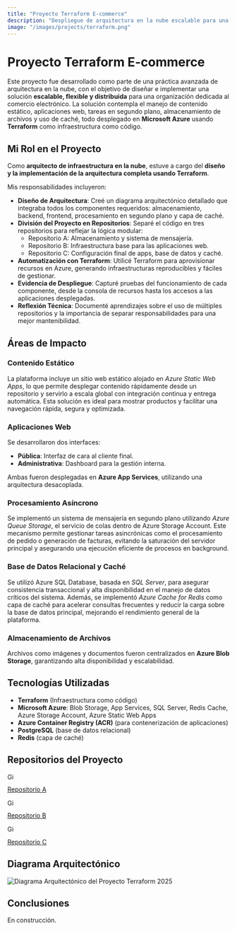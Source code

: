 ```yaml
---
title: "Proyecto Terraform E-commerce"
description: "Despliegue de arquitectura en la nube escalable para una plataforma de comercio electrónico, utilizando Terraform sobre Microsoft Azure."
image: "/images/projects/terraform.png"
---
```


# Proyecto Terraform E-commerce

Este proyecto fue desarrollado como parte de una práctica avanzada de arquitectura en la nube, con el objetivo de diseñar e implementar una solución **escalable, flexible y distribuida** para una organización dedicada al comercio electrónico. La solución contempla el manejo de contenido estático, aplicaciones web, tareas en segundo plano, almacenamiento de archivos y uso de caché, todo desplegado en **Microsoft Azure** usando **Terraform** como infraestructura como código.

## Mi Rol en el Proyecto

Como **arquitecto de infraestructura en la nube**, estuve a cargo del **diseño y la implementación de la arquitectura completa usando Terraform**. 

Mis responsabilidades incluyeron:

- **Diseño de Arquitectura**: Creé un diagrama arquitectónico detallado que integraba todos los componentes requeridos: almacenamiento, backend, frontend, procesamiento en segundo plano y capa de caché.
- **División del Proyecto en Repositorios**: Separé el código en tres repositorios para reflejar la lógica modular:
  - Repositorio A: Almacenamiento y sistema de mensajería.
  - Repositorio B: Infraestructura base para las aplicaciones web.
  - Repositorio C: Configuración final de apps, base de datos y caché.
- **Automatización con Terraform**: Utilicé Terraform para aprovisionar recursos en Azure, generando infraestructuras reproducibles y fáciles de gestionar.
- **Evidencia de Despliegue**: Capturé pruebas del funcionamiento de cada componente, desde la consola de recursos hasta los accesos a las aplicaciones desplegadas.
- **Reflexión Técnica**: Documenté aprendizajes sobre el uso de múltiples repositorios y la importancia de separar responsabilidades para una mejor mantenibilidad.

## Áreas de Impacto

### Contenido Estático

La plataforma incluye un sitio web estático alojado en *Azure Static Web Apps*, lo que permite desplegar contenido rápidamente desde un repositorio y servirlo a escala global con integración continua y entrega automática. Esta solución es ideal para mostrar productos y facilitar una navegación rápida, segura y optimizada.

### Aplicaciones Web

Se desarrollaron dos interfaces:
- **Pública**: Interfaz de cara al cliente final.
- **Administrativa**: Dashboard para la gestión interna.

Ambas fueron desplegadas en **Azure App Services**, utilizando una arquitectura desacoplada.

### Procesamiento Asíncrono

Se implementó un sistema de mensajería en segundo plano utilizando *Azure Queue Storage*, el servicio de colas dentro de Azure Storage Account. Este mecanismo permite gestionar tareas asincrónicas como el procesamiento de pedido o generación de facturas, evitando la saturación del servidor principal y asegurando una ejecución eficiente de procesos en background.


### Base de Datos Relacional y Caché

Se utilizó Azure SQL Database, basada en *SQL Server*, para asegurar consistencia transaccional y alta disponibilidad en el manejo de datos críticos del sistema. Además, se implementó *Azure Cache for Redis* como capa de caché para acelerar consultas frecuentes y reducir la carga sobre la base de datos principal, mejorando el rendimiento general de la plataforma.

### Almacenamiento de Archivos

Archivos como imágenes y documentos fueron centralizados en **Azure Blob Storage**, garantizando alta disponibilidad y escalabilidad.

## Tecnologías Utilizadas

- **Terraform** (Infraestructura como código)
- **Microsoft Azure**: Blob Storage, App Services, SQL Server, Redis Cache, Azure Storage Account, Azure Static Web Apps
- **Azure Container Registry (ACR)** (para contenerización de aplicaciones)
- **PostgreSQL** (base de datos relacional)
- **Redis** (capa de caché)

## Repositorios del Proyecto

<div class="flex gap-4 pt-5 items-center">
  <div class="popUp flex justify-center items-center flex-col">
    <a href='https://github.com/Jey1601/IS912-Terraform-A' target="_blank">
        <img
            src='/images/github-icon.webp'
            alt='GitHub'
            width={100}
            height={100}
            style="width: 1.5vw; min-width: 20px;"
        />
        <p>Repositorio A</p>
    </a>
  </div>
  <div class="popUp flex justify-center items-center flex-col">
    <a href='https://github.com/angel-513/IS912-Terraform-B' target="_blank">
        <img
            src='/images/github-icon.webp'
            alt='GitHub'
            width={100}
            height={100}
            style="width: 1.5vw; min-width: 20px;"
        />
        <p>Repositorio B</p>
    </a>
  </div>
  <div class="popUp flex justify-center items-center flex-col">
    <a href='https://github.com/usuario/repo-c' target="_blank">
        <img
            src='/images/github-icon.webp'
            alt='GitHub'
            width={100}
            height={100}
            style="width: 1.5vw; min-width: 20px;"
        />
        <p>Repositorio C</p>
    </a>
  </div>
</div>

## Diagrama Arquitectónico

![Diagrama Arquitectónico del Proyecto Terraform 2025](/images/projects/terraform.png)

## Conclusiones

En construcción.
